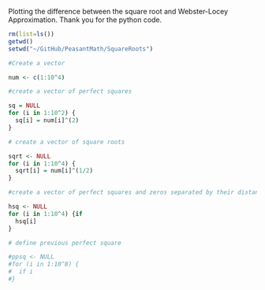 Plotting the difference between the square root and Webster-Locey Approximation. Thank you for the python code.


```r

rm(list=ls())
getwd()
setwd("~/GitHub/PeasantMath/SquareRoots")

#Create a vector

num <- c(1:10^4)

#create a vector of perfect squares

sq = NULL
for (i in 1:10^2) {
  sq[i] = num[i]^(2)
}

# create a vector of square roots

sqrt <- NULL
for (i in 1:10^4) {
  sqrt[i] = num[i]^(1/2)
}

#create a vector of perfect squares and zeros separated by their distance

hsq <- NULL
for (i in 1:10^4) {if 
  hsq[i]
}

# define previous perfect square

#ppsq <- NULL
#for (i in 1:10^8) {
#  if i 
#}


```

